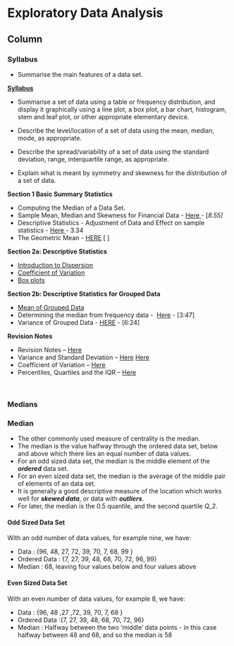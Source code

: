 ﻿
Exploratory Data Analysis {data-navmenu="Exploratory Data Analysis"}
==============================================================


Column {.tabset}
----------------------------------

### Syllabus

* Summarise the main features of a data set.

<span style="text-decoration:underline;"><strong>Syllabus</strong></span>

* Summarise a set of data using a table or frequency distribution, and display it graphically using a line plot, a box plot, a bar chart, histogram, stem and leaf plot, or other appropriate elementary device.

* Describe the level/location of a set of data using the mean, median, mode, as appropriate.

* Describe the spread/variability of a set of data using the standard deviation, range, interquartile range, as appropriate.

* Explain what is meant by symmetry and skewness for the distribution of a set of data.



<strong>Section 1 Basic Summary Statistics</strong>

* Computing the Median of a Data Set.
* Sample Mean, Median and Skewness for Financial Data - <a href="http://youtu.be/gJQv0R0YPPQ" target="_blank">Here </a>- [<em>8.55]</em>
* Descriptive Statistics - Adjustment of Data and Effect on sample statistics - <a href="http://youtu.be/nNOTCpW0ED8" target="_blank">Here </a>- 3.34
* The Geometric Mean - <a href="https://youtu.be/Bz-YwUMk_mk" target="_blank">HERE</a> [ ]

<strong>Section 2a: Descriptive Statistics</strong>

* <a title="Introduction to Dispersion" href="http://youtu.be/qLSUh-tex20" target="_blank">Introduction to Dispersion</a>
* <a title="Coefficient of Variation" href="http://youtu.be/ag5AoCEtboI" target="_blank">Coefficient of Variation</a>
* <a title="Boxplots" href="http://youtu.be/lkXcWoBcwjo" target="_blank">Box plots</a>

<strong>Section 2b: <strong>Descriptive Statistics for Grouped Data</strong></strong>

* <a title="Grouped Mean" href="http://youtu.be/u8tei1Emr2A" target="_blank">Mean of Grouped Data</a>
* Determining the median from frequency data -  <a href="http://youtu.be/OVBNtIE0UE8" target="_blank">Here</a> - [3:47]
* Variance of Grouped Data - <a href="https://www.youtube.github.io/watch?v=Mi6J7BemihA" target="_blank">HERE</a> - [6:24]

<strong>Revision Notes</strong>

* Revision Notes – <a title="Descriptive Statistics" href="https://dl.dropboxusercontent.github.io/u/6044937/Stats%20Lecture%20Notes/Part%20A%20-%20Descriptive%20Statistics.pdf" target="_blank">Here</a>
* Variance and Standard Deviation – <a title="Variance" href="https://dl.dropboxusercontent.github.io/u/6044937/IntroStats/Part%20B%20-%20Computing%20Variance.pdf" target="_blank">Here</a> <a title="Variance and Standard Deviation" href="https://dl.dropboxusercontent.github.io/u/6044937/IntroStats/Part%20B%20-%20Variance%20and%20Standard%20Deviation.pdf" target="_blank">Here</a>
* Coefficient of Variation – <a title="Coefficient of Variation" href="https://dl.dropboxusercontent.github.io/u/6044937/IntroStats/Part%20B%20-%20Coefficient%20of%20Variation.pdf" target="_blank">Here</a>
* Percentiles, Quartiles and the IQR – <a title="Percentiles and Quartiles" href="https://dl.dropboxusercontent.github.io/u/6044937/IntroStats/Part%20B%20-%20Percentiles%20and%20IQR.pdf" target="_blank">Here</a>

 

### Medians

<h3>Median</h3>


* The other commonly used measure of centrality is the median.
* The median is the value halfway through the ordered data set, below and above which there lies an equal number of data values.
* For an odd sized data set, the median is the middle element of the <b><i>ordered</b></i> data set.
* For an even sized data set, the median is the average of the middle pair of elements of an \t{ordered} data set.
* It is generally a good descriptive measure of the location which works well for <b><i>skewed data</b></i>, or data with <b><i>outliers</b></i>.
* For later, the median is the 0.5 quantile, and the second quartile <i>Q_2</i>.

<h4> Odd Sized Data Set</h4>

With an odd number of data values, for example nine, we have:

* Data : {96, 48, 27, 72, 39, 70, 7, 68, 99 }
* Ordered Data :  {7, 27, 39, 48, 68, 70, 72, 96, 99}
* Median : 68, leaving four values below and four values above

<h4> Even Sized Data Set</h4>
With an even number of data values, for example 8, we have:

* Data : {96, 48 ,27 ,72, 39, 70, 7, 68 }
* Ordered Data :{7, 27, 39, 48, 68, 70, 72, 96}
* Median : Halfway between the two 'middle' data points - in this case halfway between 48 and 68, and so the median is 58

